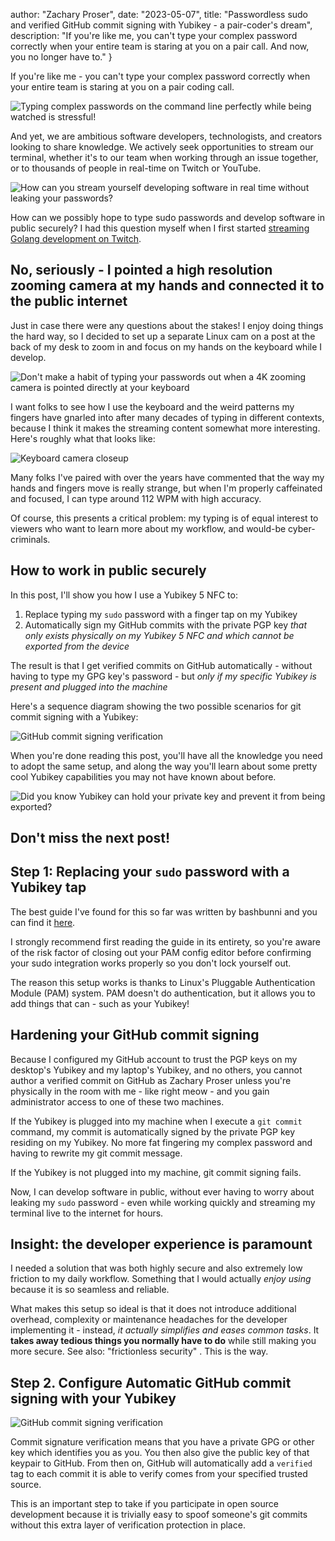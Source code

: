 


  author: "Zachary Proser",
  date: "2023-05-07",
  title: "Passwordless sudo and verified GitHub commit signing with Yubikey - a pair-coder's dream",
  description: "If you're like me, you can't type your complex password correctly when your entire team is staring at you on a pair call. And now, you no longer have to."
 }


If you're like me - you can't type your complex password correctly when your entire team is staring at you on a pair coding call.

<Image src={stressedTyping} alt="Typing complex passwords on the command line perfectly while being watched is stressful!" />

And yet, we are ambitious software developers, technologists, and creators looking to share knowledge. We actively seek opportunities to stream our terminal, whether it's to our team when working through an issue together,  or to thousands of people in real-time on Twitch or YouTube.

<Image src={streamingScreenshot} alt="How can you stream yourself developing software in real time without leaking your passwords?" />

How can we possibly hope to type sudo passwords and develop software in public securely? I had this question myself when I first started [streaming Golang development on Twitch](https://twitch.tv/zackproser).

## No, seriously - I pointed a high resolution zooming camera at my hands and connected it to the public internet

Just in case there were any questions about the stakes! I enjoy doing things the hard way, so I decided to set up a separate Linux cam on a post at the back of my desk to zoom in and focus on my hands on the keyboard while I develop. 

<Image src={keyboardCamera} alt="Don't make a habit of typing your passwords out when a 4K zooming camera is pointed directly at your keyboard" />

I want folks to see how I use the keyboard and the weird patterns my fingers have gnarled into after many decades of typing in different contexts, because I think it makes the streaming content somewhat more interesting. Here's roughly what that looks like: 

<Image src={keyboardCameraCloseup} alt="Keyboard camera closeup" />

Many folks I've paired with over the years have commented that the way my hands and fingers move is really strange, but when I'm properly caffeinated and focused, I can type around 112 WPM with high accuracy. 

Of course, this presents a critical problem: my typing is of equal interest to viewers who want to learn more about my workflow, and would-be cyber-criminals.

## How to work in public securely

In this post, I'll show you how I use a Yubikey 5 NFC to: 

1. Replace typing my `sudo` password with a finger tap on my Yubikey
2. Automatically sign my GitHub commits with the private PGP key *that only exists physically on my Yubikey 5 NFC and which cannot be exported from the device*

The result is that I get verified commits on GitHub automatically - without having to type my GPG key's password - but *only if my specific Yubikey is present and plugged into the machine*

Here's a sequence diagram showing the two possible scenarios for git commit signing with a Yubikey: 

<Image src={githubVerifiedCommit} alt="GitHub commit signing verification" />

When you're done reading this post, you'll have all the knowledge you need to adopt the same setup, and along the way you'll learn about some pretty cool Yubikey capabilities you may not have known about before.

<Image src={yubikeySchematic} alt="Did you know Yubikey can hold your private key and prevent it from being exported?" />

## Don't miss the next post!

<Newsletter />

## Step 1: Replacing your `sudo` password with a Yubikey tap  

The best guide I've found for this so far was written by bashbunni and you can find it [here](https://dev.to/bashbunni/set-up-yubikey-for-passwordless-sudo-authentication-4h5o).

I strongly recommend first reading the guide in its entirety, so you're aware of the risk factor of closing out your PAM config editor before confirming your sudo integration works properly so you don't lock yourself out. 

The reason this setup works is thanks to Linux's Pluggable Authentication Module (PAM) system. PAM doesn't do authentication, but it allows you to add things that can - such as your Yubikey!

## Hardening your GitHub commit signing 

Because I configured my GitHub account to trust the PGP keys on my desktop's Yubikey and my laptop's Yubikey, and no others, you cannot author a verified commit on GitHub as Zachary Proser unless you're physically in the room with me - like right meow - and you gain administrator access to one of these two machines. 

If the Yubikey is plugged into my machine when I execute a `git commit` command, my commit is automatically signed by the private PGP key residing on my Yubikey. No more fat fingering my complex password and having to rewrite my git commit message. 

If the Yubikey is not plugged into my machine, git commit signing fails. 

Now, I can  develop software in public, without ever having to worry about leaking my `sudo` password - even while working quickly and streaming my terminal live to the internet for hours.  

## Insight: the developer experience is paramount

I needed a solution that was both highly secure and also extremely low friction to my daily workflow. Something that I would actually *enjoy using* because it is so seamless and reliable. 

What makes this setup so ideal is that it does not introduce additional overhead, complexity or maintenance headaches for the developer implementing it - instead, *it actually simplifies and eases common tasks*. It **takes away tedious things you normally have to do** while still making you more secure. See also: "frictionless security" . This is the way. 

## Step 2. Configure Automatic GitHub commit signing with your Yubikey

<Image src={githubVerifiedCommit} alt="GitHub commit signing verification" />

Commit signature verification means that you have a private GPG or other key which identifies you as you. You then also give the public key of that keypair to GitHub. From then on, GitHub will automatically add a `verified` tag to each commit it is able to verify comes from your specified trusted source. 

This is an important step to take if you participate in open source development because it is trivially easy to spoof someone's git commits without this extra layer of verification protection in place. 

